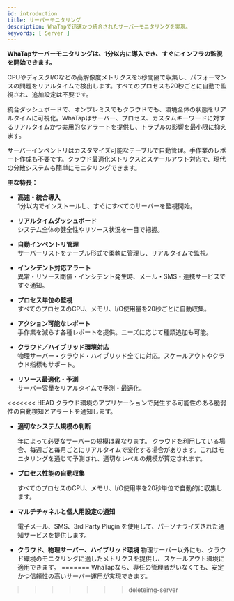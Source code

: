 ```yaml
---
id: introduction
title: サーバーモニタリング
description: WhaTapで迅速かつ統合されたサーバーモニタリングを実現。
keywords: [ Server ]
---
```


**WhaTapサーバーモニタリングは、1分以内に導入でき、すぐにインフラの監視を開始できます。**  

CPUやディスクI/Oなどの高解像度メトリクスを5秒間隔で収集し、パフォーマンスの問題をリアルタイムで検出します。すべてのプロセスも20秒ごとに自動で監視され、追加設定は不要です。

統合ダッシュボードで、オンプレミスでもクラウドでも、環境全体の状態をリアルタイムに可視化。WhaTapはサーバー、プロセス、カスタムキーワードに対するリアルタイムかつ実用的なアラートを提供し、トラブルの影響を最小限に抑えます。

サーバーインベントリはカスタマイズ可能なテーブルで自動管理。手作業のレポート作成も不要です。クラウド最適化メトリクスとスケールアウト対応で、現代の分散システムも簡単にモニタリングできます。

**主な特長：**

- **高速・統合導入**  
  1分以内でインストールし、すぐにすべてのサーバーを監視開始。

- **リアルタイムダッシュボード**  
  システム全体の健全性やリソース状況を一目で把握。

- **自動インベントリ管理**  
  サーバーリストをテーブル形式で柔軟に管理し、リアルタイムで監視。

- **インシデント対応アラート**  
  異常・リソース閾値・インシデント発生時、メール・SMS・連携サービスですぐ通知。

- **プロセス単位の監視**  
  すべてのプロセスのCPU、メモリ、I/O使用量を20秒ごとに自動収集。

- **アクション可能なレポート**  
  手作業を減らす各種レポートを提供。ニーズに応じて種類追加も可能。

- **クラウド／ハイブリッド環境対応**  
  物理サーバー・クラウド・ハイブリッド全てに対応。スケールアウトやクラウド指標もサポート。

- **リソース最適化・予測**  
  サーバー容量をリアルタイムで予測・最適化。

<<<<<<< HEAD
    クラウド環境のアプリケーションで発生する可能性のある脆弱性の自動検知とアラートを通知します。

- **適切なシステム規模の判断**

    年によって必要なサーバーの規模は異なります。 クラウドを利用している場合、毎週ごと毎月ごとにリアルタイムで変化する場合があります。これはモニタリングを通じて予測され、適切なレベルの規模が算定されます。

- **プロセス性能の自動収集**

    すべてのプロセスのCPU、メモリ、I/O使用率を20秒単位で自動的に収集します。

- **マルチチャネルと個人用設定の通知**

    電子メール、SMS、3rd Party Plugin を使用して、パーソナライズされた通知サービスを提供します。

- **クラウド、物理サーバー、ハイブリッド環境**
  物理サーバー以外にも、クラウド環境のモニタリングに適したメトリクスを提供し、スケールアウト環境に適用できます。
=======
WhaTapなら、専任の管理者がいなくても、安定かつ信頼性の高いサーバー運用が実現できます。
>>>>>>> deleteimg-server
